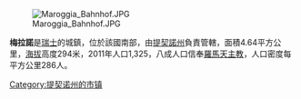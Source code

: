 [[Image:Maroggia_Bahnhof.JPG|right]]

'''梅拉諾'''是[[瑞士|瑞士]]的城鎮，位於該國南部，由[[提契諾州|提契諾州]]負責管轄，面積4.64平方公里，[[海拔|海拔]]高度294米，2011年人口1,325，八成人口信奉[[羅馬天主教|羅馬天主教]]，人口密度每平方公里286人。

{{Authority control}}
{{Switzerland-geo-stub}}
[[Category:提契诺州的市镇|Category:提契诺州的市镇]]